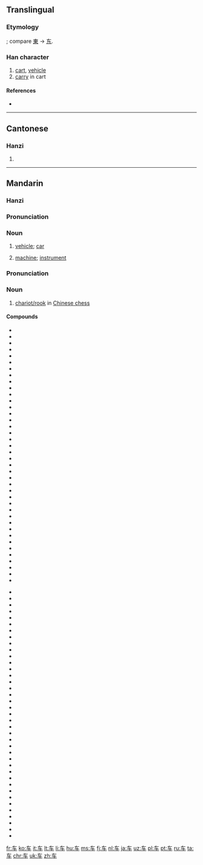 {{also|車}}
==Translingual==
{{stroke order|type=animate}}
{{zh-hanzi-box|车|[[車]]}}

===Etymology===
{{Han simp|車}}; compare [[東]] → [[东]].

===Han character===
{{Han char|rn=159|rad=车|as=00|sn=4|four=|canj=大手 (KQ)}}

# [[cart]], [[vehicle]]
# [[carry]] in cart

====References====
* {{Han ref|kx=1250.241|hdz=53511.020|uh=8F66|ud=36710}}

----

==Cantonese==

===Hanzi===
{{yue-hanzi|jyut=[[ce1]], [[geoi1]]|y=che1, geui1|tra=車}}

# {{defn|lang=yue|sort=车00}}

----

==Mandarin==

===Hanzi===
{{cmn-hanzi|tra=車|pin=[[chē]] ([[che1]]), [[jū]] ([[ju1]])|wg=[[ch'e1|ch'e<sup>1</sup>]]}}

===Pronunciation===
{{Pinyin-IPA|chē}}

===Noun===
{{cmn-noun|s|pin=chē|pint=che1|tra=車|sim=车}}

# {{context|Beginning Mandarin|lang=cmn|sort=che1}} [[vehicle]]; [[car]]
# {{context|Beginning Mandarin|lang=cmn|sort=che1}} [[machine]]; [[instrument]]

===Pronunciation===
{{Pinyin-IPA|jū}}

===Noun===
{{cmn-noun|s|pin=jū|pint=ju1|tra=[[車]] or [[俥]]|sim=车}}

# [[w:Chinese_chess#Chariot.2FRook|chariot/rook]] in [[w:Xiangqi|Chinese chess]]

====Compounds====
{{top2}}
* {{l|cmn|车把}}
* {{l|cmn|车把势}}
* {{l|cmn|车帮}}
* {{l|cmn|车厂}}
* {{l|cmn|车场}}
* {{l|cmn|车床|tr=chēchuáng||lathe}}
* {{l|cmn|车次}}
* {{l|cmn|车刀}}
* {{l|cmn|车到山前必有路}}
* {{l|cmn|车道|tr=chēdào||traffic lane}}
* {{l|cmn|车道沟}}
* {{l|cmn|车灯}}
* {{l|cmn|车队|tr=chēduì||motorcade}}
* {{l|cmn|车份儿}}
* {{l|cmn|车夫}}
* {{l|cmn|车工}}
* {{l|cmn|车公里}}
* {{l|cmn|车钩}}
* {{l|cmn|车轱辘}}
* {{l|cmn|车轱辘话}}
* {{l|cmn|车轱辘会}}
* {{l|cmn|车祸|tr=chēhuò||traffic accident}}
* {{l|cmn|车技}}
* {{l|cmn|车驾|tr=jūjià}}
* {{l|cmn|车间|tr=chējiān||workshop}}
* {{l|cmn|车间文学}}
* {{l|cmn|车库|tr=chēkù||garage}}
* {{l|cmn|车筐}}
* {{l|cmn|车况}}
* {{l|cmn|车老板}}
* {{l|cmn|车辆|tr=chēliàng||vehicle, car}}
* {{l|cmn|车裂|tr=jūliè}}
* {{l|cmn|车铃}}
* {{l|cmn|车流}}
* {{l|cmn|车轮}}
* {{l|cmn|车轮|tr=chēlún||wheel}}
* {{l|cmn|车轮战}}
* {{l|cmn|车马费}}
* {{l|cmn|车门}}
* {{l|cmn|车棚}}
{{mid2}}
* {{l|cmn|车篷}}
* {{l|cmn|车皮}}
* {{l|cmn|车票|tr=chēpiào||train/bus ticket}}
* {{l|cmn|车前}}
* {{l|cmn|车前子|tr=chēqiánzǐ}}
* {{l|cmn|车钱}}
* {{l|cmn|车圈}}
* {{l|cmn|车身}}
* {{l|cmn|车手|tr=chēshǒu||driver}}
* {{l|cmn|车水马龙}}
* {{l|cmn|车速}}
* {{l|cmn|车胎}}
* {{l|cmn|车条}}
* {{l|cmn|车头|tr=chētóu||bus stop, train station}}
* {{l|cmn|车瓦}}
* {{l|cmn|车位}}
* {{l|cmn|车厢|tr=chēxiāng}}
* {{l|cmn|车箱}}
* {{l|cmn|车削}}
* {{l|cmn|车辕}}
* {{l|cmn|车载斗量}}
* {{l|cmn|车闸}}
* {{l|cmn|车站|tr=chēzhàn||bus stop, train station}}
* {{l|cmn|车照}}
* {{l|cmn|车辙}}
* {{l|cmn|车轴}}
* {{l|cmn|车主|tr=chēzhǔ||car owner}}
* {{l|cmn|车资}}
* {{l|cmn|车子|tr=chēzi||small car}}
* {{l|cmn|车组}}
* {{l|cmn|出租车|tr=chūzūchē||cab}}
* {{l|cmn|滑板车|tr=huábǎnchē||scooter}}
* {{l|cmn|滑行车|tr=huáxíngchē||scooter}}
* {{l|cmn|火车|tr=huŏchē||train}}
* {{l|cmn|机车|tr=jīchē)||motor scooter}}
* {{l|cmn|开车|tr=kāichē||to drive}}
* {{l|cmn|摩托自行车|tr=mótuō zìxíngchē||moped}}
* {{l|cmn|汽车|tr=qìchē||car}}
* {{l|cmn|自行车|tr=zìxíngchē||bike, bicycle}}
{{bottom}}

[[Category:CJKV radicals| ]]

[[fr:车]]
[[ko:车]]
[[it:车]]
[[lt:车]]
[[li:车]]
[[hu:车]]
[[ms:车]]
[[fj:车]]
[[nl:车]]
[[ja:车]]
[[uz:车]]
[[pl:车]]
[[pt:车]]
[[ru:车]]
[[ta:车]]
[[chr:车]]
[[uk:车]]
[[zh:车]]